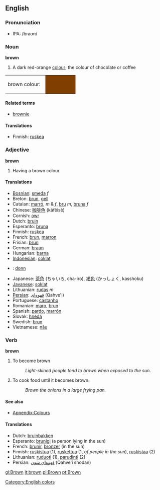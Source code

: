 ==English==

===Pronunciation===
*IPA: /braʊn/

===Noun===
'''brown'''   

# {{uncountable}} A dark red-orange [[colour]]; the colour of chocolate or coffee

<table><tr><td>brown colour: &nbsp;</td>
<td bgcolor="#7F3F00" width="80">&nbsp; </td></tr></table>

====Related terms====
*[[brownie]]

====Translations====
*Finnish: [[ruskea]]

===Adjective===
'''brown'''   

# Having a brown colour.

====Translations====

*[[Bosnian]]: [[smeđa]] ''f''
*Breton: [[brun]], [[gell]]
*Catalan: [[marró]], ''m'' & ''f'', [[bru]] ''m'', [[bruna]] ''f''
*Chinese: [[咖啡色]] (kāfēisè)
*Cornish: [[owr]]
*Dutch: [[bruin]]
*Esperanto: [[bruna]]
*Finnish: [[ruskea]]
*French: [[brun]], [[marron]]
*Frisian: [[brún]]
*German: [[braun]]
*Hungarian: [[barna]]
*[[Indonesian]]: [[coklat]]
*{{ga}}: [[donn]]
*Japanese: [[茶色]] (ちゃいろ, cha-iro), [[褐色]] (かっしょく, kasshoku)
*[[Javanese]]: [[soklat]]
*Lithuanian: [[rudas]] ''m''
*[[Persian]]: [[قهوه‌ای]] (Qahve'i)
*Portuguese: [[castanho]]
*Romanian: [[maro]], [[brun]]
*Spanish: [[pardo]],  [[marrón]]
*Slovak: [[hnedá]]
*Swedish: [[brun]]
*Vietnamese: [[nâu]]

===Verb===
'''brown'''

# To become brown
#: ''Light-skined people tend to brown when exposed to the sun.''
# {{cattag|cooking}} To cook food until it becomes brown.
#: ''Brown the onions in a large frying pan.''

====See also====
*[[Wiktionary_Appendix:Colours|Appendix:Colours]]

====Translations====
*Dutch: [[bruinbakken]]
*Esperanto: [[brunigi]] (a person lying in the sun)
*French: [[brunir]], [[bronzer]] (in the sun)
*Finnish: [[ruskistua]] (1), [[ruskettua]] (1, ''of people in the sun''), [[ruskistaa]] (2)
*Lithuanian: [[ruduoti]] (1), [[parudinti]] (2)
*Persian: [[قهوه‌ای شدن]] (Qahve'i shodan)
[[Category:English colors]]

[[gl:Brown]]
[[it:brown]]
[[pl:Brown]]
[[pt:Brown]]